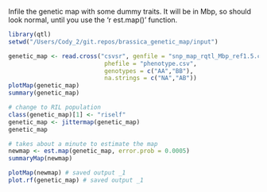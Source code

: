 
Infile the genetic map with some dummy traits. It will be in Mbp, so should look normal, until you use the 'r est.map()' function.

```r
library(qtl)
setwd("/Users/Cody_2/git.repos/brassica_genetic_map/input")

genetic_map <- read.cross("csvsr", genfile = "snp_map_rqtl_Mbp_ref1.5.csv", 
	                       phefile = "phenotype.csv", 
	                       genotypes = c("AA","BB"), 
	                       na.strings = c("NA","AB"))
plotMap(genetic_map)
summary(genetic_map)

# change to RIL population
class(genetic_map)[1] <- "riself"
genetic_map <- jittermap(genetic_map)
genetic_map

# takes about a minute to estimate the map
newmap <- est.map(genetic_map, error.prob = 0.0005)
summaryMap(newmap)

plotMap(newmap) # saved output _1
plot.rf(genetic_map) # saved output _1
```
<!-- 
#find duplicates and drop them
dup <- findDupMarkers(genetic_map, exact.only = FALSE)
dup
head(dup)
length(dup)
str(dup)
# 57

totmar(genetic_map)
# 1527

genetic_map <- drop.markers(genetic_map, unlist(dup))
totmar(genetic_map)
# 1465

#identify markers with possible segregation distortion
gt <- geno.table(genetic_map)
head(gt)
seg_dist <- gt[gt$P.value < 0.05/totmar(genetic_map),]
seg_dist
dim(seg_dist)

# 33 all on chromosome 3, will not drop these, but make note
#              chr missing AA  BB      P.value
# A03x19849963 A03       0 38  86 1.628658e-05
# A03x19928814 A03       0 36  88 3.015843e-06
# A03x20027810 A03       0 37  87 7.117887e-06
# A03x20139956 A03       0 36  88 3.015843e-06 ...... truncated output

# reestimate map with dropped duplicate markers
newmap <- est.map(genetic_map, error.prob= 0.0005)
summaryMap(newmap)
plotMap(newmap) # saved _2
genetic_map <- replace.map(genetic_map,newmap)
plot.rf(genetic_map) # saved _2



# now to get into dirty marker dropping mode
# make a copy so I can go back and not have to reestimate the map
genetic_map_reduced_2 <- genetic_map
rffull <- pull.rf(genetic_map_reduced_2)

#############
# warm up with A08
#############
plot.rf(genetic_map_reduced_2, chr='A08')
rf8 <- pull.rf(genetic_map_reduced_2, chr = 'A08')
chr8 <- markernames(genetic_map_reduced_2, chr='A08')
chr8
#plotting is the easiest

plot(rf8, chr8[7], bandcol="gray70", ylim=c(0,1), alternate.chrid=TRUE)
plot(rf8, chr8[8], bandcol="gray70", ylim=c(0,1), alternate.chrid=TRUE)
#problem markers are 7 and 8
plot(rf8, chr8[9], bandcol="gray70", ylim=c(0,1), alternate.chrid=TRUE)
plot(rf8, chr8[30], bandcol="gray70", ylim=c(0,1), alternate.chrid=TRUE)

#remove 7 and 8, could also belong on chromosome 9 see plots below
plot(rffull, chr8[7], bandcol="gray70", ylim=c(0,1), alternate.chrid=TRUE)
plot(rffull, chr8[8], bandcol="gray70", ylim=c(0,1), alternate.chrid=TRUE)
genetic_map_reduced_2 <- drop.markers(genetic_map_reduced_2,
	c("A08x4875175",  "A08x4952134"))


genetic_map_reduced_2 <- orderMarkers(genetic_map_reduced_2, chr=c('A08'), 
	                        window=5, use.ripple=TRUE, maxit=4000, 
	                        error.prob=0.0001)
plotMap(genetic_map_reduced_2, chr='A08') 
plot.rf(genetic_map_reduced_2, chr='A08')
rf8 <- pull.rf(genetic_map_reduced_2, chr = 'A08')
chr8 <- markernames(genetic_map_reduced_2, chr='A08')
chr8
#still something funny
plot(rffull, chr8[1], bandcol="gray70", ylim=c(0,1), alternate.chrid=TRUE)
plot(rffull, chr8[2], bandcol="gray70", ylim=c(0,1), alternate.chrid=TRUE)
plot(rffull, chr8[3], bandcol="gray70", ylim=c(0,1), alternate.chrid=TRUE)
# markers "A08x1515279"  "A08x1485026" belong on chromosome 2
# remove for now
genetic_map_reduced_2 <- drop.markers(genetic_map_reduced_2,
	c("A08x1515279",  "A08x1485026"))

genetic_map_reduced_2 <- orderMarkers(genetic_map_reduced_2, chr=c('A08'), 
	                        window=5, use.ripple=TRUE, maxit=4000, 
	                        error.prob=0.0001)
plotMap(genetic_map_reduced_2, chr='A08') 
plot.rf(genetic_map_reduced_2, chr='A08')


plotMap(genetic_map_reduced_2)

#############
# Onto A05
#############
plot.rf(genetic_map_reduced_2, chr='A05')
rf5 <- pull.rf(genetic_map_reduced_2, chr = 'A05')
chr5 <- markernames(genetic_map_reduced_2, chr='A05')
chr5

plot(rf5, chr5[22], bandcol="gray70", ylim=c(0,1), alternate.chrid=TRUE)
plot(rf5, chr5[23], bandcol="gray70", ylim=c(0,1), alternate.chrid=TRUE)
plot(rf5, chr5[24], bandcol="gray70", ylim=c(0,1), alternate.chrid=TRUE)
plot(rf5, chr5[25], bandcol="gray70", ylim=c(0,1), alternate.chrid=TRUE)
plot(rf5, chr5[26], bandcol="gray70", ylim=c(0,1), alternate.chrid=TRUE)
plot(rf5, chr5[27], bandcol="gray70", ylim=c(0,1), alternate.chrid=TRUE)
plot(rf5, chr5[28], bandcol="gray70", ylim=c(0,1), alternate.chrid=TRUE)

plot(rffull, chr5[22], bandcol="gray70", ylim=c(0,1), alternate.chrid=TRUE)
plot(rffull, chr5[23], bandcol="gray70", ylim=c(0,1), alternate.chrid=TRUE)

plot(rffull, chr5[24], bandcol="gray70", ylim=c(0,1), alternate.chrid=TRUE)
plot(rffull, chr5[25], bandcol="gray70", ylim=c(0,1), alternate.chrid=TRUE)
plot(rffull, chr5[26], bandcol="gray70", ylim=c(0,1), alternate.chrid=TRUE)
plot(rffull, chr5[27], bandcol="gray70", ylim=c(0,1), alternate.chrid=TRUE)

# this batch of bad markers belongs on chr A08
# "A05x8149908" "A05x8245839"  "A05x8277002"  "A05x8327143"
genetic_map_reduced_2 <- drop.markers(genetic_map_reduced_2,
	c("A05x8149908", "A05x8245839",  "A05x8277002",  "A05x8327143"))

genetic_map_reduced_2 <- orderMarkers(genetic_map_reduced_2, chr=c('A05'), 
	                        window=5, use.ripple=TRUE, maxit=4000, 
	                        error.prob=0.0001)
plotMap(genetic_map_reduced_2, chr='A05') 
plot.rf(genetic_map_reduced_2, chr='A05')


plotMap(genetic_map_reduced_2)

#############
# A02
#############
plot.rf(genetic_map_reduced_2)
plot.rf(genetic_map_reduced_2, chr='A02')
rf2 <- pull.rf(genetic_map_reduced_2, chr = 'A02')
chr2 <- markernames(genetic_map_reduced_2, chr='A02')
chr2
# marker "A02x21152172" is strange and belongs on A06
plot(rf2, chr2[76], bandcol="gray70", ylim=c(0,1), alternate.chrid=TRUE)
plot(rf2, chr2[77], bandcol="gray70", ylim=c(0,1), alternate.chrid=TRUE)
plot(rf2, chr2[78], bandcol="gray70", ylim=c(0,1), alternate.chrid=TRUE)
plot(rf2, chr2[79], bandcol="gray70", ylim=c(0,1), alternate.chrid=TRUE)

plot(rffull, chr2[78], bandcol="gray70", ylim=c(0,1), alternate.chrid=TRUE)

# marker "A02x23373611" is strange and belongs on chromosome A10
plot(rf2, chr2[91], bandcol="gray70", ylim=c(0,1), alternate.chrid=TRUE)
plot(rf2, chr2[92], bandcol="gray70", ylim=c(0,1), alternate.chrid=TRUE)
plot(rf2, chr2[93], bandcol="gray70", ylim=c(0,1), alternate.chrid=TRUE)

plot(rffull, chr2[93], bandcol="gray70", ylim=c(0,1), alternate.chrid=TRUE)

genetic_map_reduced_2 <- drop.markers(genetic_map_reduced_2,
	c("A02x21152172", "A02x23373611"))

# may need to come back to 2, it is still really large ~200 cM
genetic_map_reduced_2 <- orderMarkers(genetic_map_reduced_2, chr=c('A02'), 
	                        window=5, use.ripple=TRUE, maxit=4000, 
	                        error.prob=0.0001)
plotMap(genetic_map_reduced_2, chr='A02') 
plot.rf(genetic_map_reduced_2, chr='A02')

plotMap(genetic_map_reduced_2)

#############
# A01
#############
plot.rf(genetic_map_reduced_2, chr='A01')
rf1 <- pull.rf(genetic_map_reduced_2, chr = 'A01')
chr1 <- markernames(genetic_map_reduced_2, chr='A01')
chr1

# marker "A01x8900522" belongs on A09
plot(rf1, chr1[58], bandcol="gray70", ylim=c(0,1), alternate.chrid=TRUE)
plot(rf1, chr1[59], bandcol="gray70", ylim=c(0,1), alternate.chrid=TRUE)
plot(rffull, chr1[58], bandcol="gray70", ylim=c(0,1), alternate.chrid=TRUE)

# marker "A01x10301489" belongs on A07
plot(rf1, chr1[79], bandcol="gray70", ylim=c(0,1), alternate.chrid=TRUE)
plot(rffull, chr1[79], bandcol="gray70", ylim=c(0,1), alternate.chrid=TRUE)

# marker "A01x11450244" belongs on A04
plot(rf1, chr1[84], bandcol="gray70", ylim=c(0,1), alternate.chrid=TRUE)
plot(rffull, chr1[84], bandcol="gray70", ylim=c(0,1), alternate.chrid=TRUE)

# marker "A01x16479326" belongs on A02
plot(rf1, chr1[92], bandcol="gray70", ylim=c(0,1), alternate.chrid=TRUE)
plot(rffull, chr1[92], bandcol="gray70", ylim=c(0,1), alternate.chrid=TRUE)

genetic_map_reduced_2 <- drop.markers(genetic_map_reduced_2,
	c("A01x8900522", "A01x10301489", "A01x11450244", "A01x16479326"))

#change window size to 2 and it falls into place nicely
genetic_map_reduced_2 <- orderMarkers(genetic_map_reduced_2, chr=c('A01'), 
	                        window=2, use.ripple=TRUE, maxit=4000, 
	                        error.prob=0.0001)
plotMap(genetic_map_reduced_2, chr='A01') 
plot.rf(genetic_map_reduced_2, chr='A01')



# save output progress
setwd("/Users/Cody_2/git.repos/brassica_genetic_map/Output")
write.cross(genetic_map_reduced_2, format= "csvsr", 
	         filestem="snp_map_rqtl_Mbp_ref1.5_cross_output")

plotMap(genetic_map_reduced_2) 
plot.rf(genetic_map_reduced_2)


#############
# A09 ripple marker order
#############
plotMap(genetic_map_reduced_2, chr='A09') 
plot.rf(genetic_map_reduced_2, chr = 'A09')

?orderMarkers
genetic_map_reduced_2 <- orderMarkers(genetic_map_reduced_2, chr = c('A09'), 
	                        window = 2, use.ripple = TRUE, maxit = 4000, 
	                        error.prob = 0.0001)

plotMap(genetic_map_reduced_2, chr='A09') 
plot.rf(genetic_map_reduced_2, chr = 'A09')


#############
# A10 ripple marker order
#############
plotMap(genetic_map_reduced_2, chr='A10') 
plot.rf(genetic_map_reduced_2, chr = 'A10')

?orderMarkers
genetic_map_reduced_2 <- orderMarkers(genetic_map_reduced_2, chr = c('A10'), 
	                        window = 2, use.ripple = TRUE, maxit = 4000, 
	                        error.prob = 0.0001)

plotMap(genetic_map_reduced_2, chr='A10') 
plot.rf(genetic_map_reduced_2, chr = 'A10')

# save output progress
setwd("/Users/Cody_2/git.repos/brassica_genetic_map/Output")
write.cross(genetic_map_reduced_2, format= "csvsr", 
	         filestem="snp_map_rqtl_Mbp_ref1.5_cross_output")

##########################
##########################
# Fine tuning
##########################
##########################
summaryMap(genetic_map_reduced_2)
#         n.mar length ave.spacing max.spacing
# A01       163   94.0         0.6         3.1
# A02       119  121.3         1.0        36.6
# A03       207  135.6         0.7         4.6
# A04       100   63.3         0.6         2.1
# A05        84   91.1         1.1        26.3
# A06       158   93.9         0.6         2.9
# A07       160  106.4         0.7         3.1
# A08        77   80.7         1.1        29.1
# A09       216  154.7         0.7        14.5
# A10       167  104.1         0.6         2.5
# overall  1451 1045.0         0.7        36.6

#############
# Back to A02
#############
plotMap(genetic_map_reduced_2)
plot.rf(genetic_map_reduced_2, chr='A02')

rffull <- pull.rf(genetic_map_reduced_2)
rf2 <- pull.rf(genetic_map_reduced_2, chr = 'A02')
chr2 <- markernames(genetic_map_reduced_2, chr='A02')
chr2

plot(rf2, chr2[20], bandcol="gray70", ylim=c(0,1), alternate.chrid=TRUE)
plot(rffull, chr2[70], bandcol="gray70", ylim=c(0,1), alternate.chrid=TRUE)

# just needed to reorder the markers on the top of A02
genetic_map_reduced_2 <- orderMarkers(genetic_map_reduced_2, chr=c('A02'), 
	                        window=2,  maxit=4000, 
	                        error.prob=0.0001)
plotMap(genetic_map_reduced_2, chr='A02') 
plot.rf(genetic_map_reduced_2, chr='A02')


#############
# Back to A08
#############
plot.rf(genetic_map_reduced_2, chr='A08')
rf8 <- pull.rf(genetic_map_reduced_2, chr = 'A08')
chr8 <- markernames(genetic_map_reduced_2, chr='A08')
chr8
# need to flip order of markers
genetic_map_reduced_2 <- orderMarkers(genetic_map_reduced_2, chr=c('A08'), 
	                        window=2, use.ripple = TRUE, maxit=4000, 
	                        error.prob=0.0001)
plotMap(genetic_map_reduced_2, chr='A08') 
plot.rf(genetic_map_reduced_2, chr='A08')


#############
# Back to A05
#############
rf5 <- pull.rf(genetic_map_reduced_2, chr = 'A05')
chr5 <- markernames(genetic_map_reduced_2, chr='A05')
chr5
plot.rf(genetic_map_reduced_2, chr='A05')
plotMap(genetic_map_reduced_2, chr='A05') 
genetic_map_reduced_2 <- orderMarkers(genetic_map_reduced_2, chr=c('A05'), 
	                        window=2, use.ripple = TRUE, maxit=4000, 
	                        error.prob=0.0001)
plotMap(genetic_map_reduced_2, chr='A05') 
plot.rf(genetic_map_reduced_2, chr='A05')

#cannot make any improvements on A05

# final plots
plotMap(genetic_map_reduced_2) 
plot.rf(genetic_map_reduced_2)

# do the marker orders make sense?
chr1 <- markernames(genetic_map_reduced_2, chr='A01')
chr1
chr2 <- markernames(genetic_map_reduced_2, chr='A02')
chr2
chr3 <- markernames(genetic_map_reduced_2, chr='A03')
chr3
chr4 <- markernames(genetic_map_reduced_2, chr='A04')
chr4
chr5 <- markernames(genetic_map_reduced_2, chr='A05')
chr5
chr6 <- markernames(genetic_map_reduced_2, chr='A06')
chr6
chr7 <- markernames(genetic_map_reduced_2, chr='A07')
chr7
chr8 <- markernames(genetic_map_reduced_2, chr='A08')
chr8
chr9 <- markernames(genetic_map_reduced_2, chr='A09')
chr9
# A10 is flipped, reverse marker order 
chr10 <- markernames(genetic_map_reduced_2, chr='A10')
chr10 <- rev(chr10)
chr10

genetic_map_reduced_2 <- switch.order(test, chr = "A10", order = chr10)
markernames(genetic_map_reduced_2, chr='A10')

plotMap(genetic_map_reduced_2, chr='A10') 
plot.rf(genetic_map_reduced_2, chr='A10')


# save output progress
setwd("/Users/Cody_2/git.repos/brassica_genetic_map/Output")
write.cross(genetic_map_reduced_2, format= "csvsr", 
	         filestem="snp_map_rqtl_Mbp_ref1.5_cross_output")


plotMap(genetic_map_reduced_2) 
plot.rf(genetic_map_reduced_2)

# Jan 5, 2015- Small Update to fix marker genetic position on A08.
brassica_fix <- read.cross("csvsr", genfile ="snp_map_rqtl_Mbp_ref1.5_cross_output_gen.csv", 
	                       phefile="snp_map_rqtl_Mbp_ref1.5_cross_output_phe.csv", 
	                       genotypes=c("AA","BB"), 
	                       na.strings=c("-"))

head(brassica_fix)
summary(brassica_fix)

# change to RIL population
class(brassica_fix)[1] <- "riself"
brassica_fix<- jittermap(brassica_fix)
brassica_fix

plotMap(brassica_fix) 
summaryMap(brassica_fix)
#         n.mar length ave.spacing max.spacing
# A01       163   94.0         0.6         3.1
# A02       119  121.3         1.0        36.6
# A03       207  135.6         0.7         4.6
# A04       100   63.3         0.6         2.1
# A05        84   91.1         1.1        26.3
# A06       158   93.9         0.6         2.9
# A07       160  106.4         0.7         3.1
# A08        77   80.7         1.1        29.1
# A09       216  154.7         0.7        14.5
# A10       167  104.2         0.6         2.1
# overall  1451 1045.1         0.7        36.6
plot.rf(brassica_fix)

# takes about a minute to estimate the map
?est.map
newmap <- est.map(brassica_fix, error.prob= 0.0005)
summaryMap(newmap)
#         n.mar length ave.spacing max.spacing
# A01       163   92.5         0.6         3.1
# A02       119  120.5         1.0        36.7
# A03       207  135.6         0.7         4.6
# A04       100   63.3         0.6         2.1
# A05        84   90.7         1.1        26.4
# A06       158   93.9         0.6         2.9
# A07       160  106.4         0.7         3.1
# A08        77   80.6         1.1        29.1
# A09       216  151.2         0.7        14.4
# A10       167  101.2         0.6         2.1
# overall  1451 1035.9         0.7        36.7
plotMap(newmap)

?shiftmap
# shift all starting positions of the map to 0
newmap <- shiftmap(newmap)

brassica_fix <- replace.map(brassica_fix, newmap)
plotMap(brassica_fix)
plot.rf(brassica_fix, chr = "A10")
pull.map(brassica_fix)

setwd("/Users/Cody_2/git.repos/brassica_genetic_map/Output")
write.cross(brassica_fix, format= "csvsr", 
	         filestem="snp_map_rqtl_Mbp_ref1.5.1_cross_output")

'''
# end -->



















